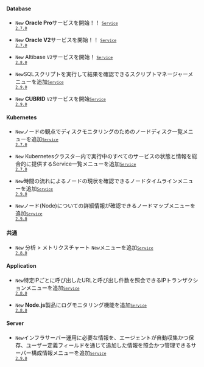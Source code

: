 #### Database​

- <code class="New" type="1">New</code> <strong>Oracle Pro</strong>サービスを開始！！ <code class='changelog-service'><a href="../release-notes/service/service-2_7_x"><code class='changelog-service'>Service 2.7.0​</code></a></code>

- <code class="New" type="1">New</code> <strong>Oracle V2</strong>サービスを開始！！ <code class='changelog-service'><a href="../release-notes/service/service-2_7_x"><code class='changelog-service'>Service 2.7.0​</code></a></code>

- <code class="New" type="1">New</code> Altibase <code class="my">V2</code>サービスを開始！ <code class='changelog-service'><a href="../release-notes/service/service-2_8_x"><code class='changelog-service'>Service 2.8.0​</code></a></code>

- <code class="New" type="1">New</code>SQLスクリプトを実行して結果を確認できる<span class="uitext">スクリプトマネージャー</span>メニューを追加<code class='changelog-service'><a href="../release-notes/service/service-2_9_x"><code class='changelog-service'>Service 2.9.0​</code></a></code>

- <code class="New" type="1">New</code> <strong>CUBRID</strong> <code class="my">V2</code>サービスを開始<code class='changelog-service'><a href="../release-notes/service/service-2_9_x"><code class='changelog-service'>Service 2.9.0​</code></a></code>

#### Kubernetes​

- <code class="New" type="1">New</code>ノードの観点でディスクモニタリングのための<span class="uitext">ノードディスク一覧</span>メニューを追加<code class='changelog-service'><a href="../release-notes/service/service-2_7_x"><code class='changelog-service'>Service 2.7.0​</code></a></code>

- <code class="New" type="1">New</code> Kubernetesクラスター内で実行中のすべてのサービスの状態と情報を総合的に提供する<span class="uitext">Service一覧</span>メニューを追加<code class='changelog-service'><a href="../release-notes/service/service-2_7_x"><code class='changelog-service'>Service 2.7.0​</code></a></code>

- <code class="New" type="1">New</code>時間の流れによるノードの現状を確認できる<span class="uitext">ノードタイムライン</span>メニューを追加<code class='changelog-service'><a href="../release-notes/service/service-2_9_x"><code class='changelog-service'>Service 2.9.0​</code></a></code>

- <code class="New" type="1">New</code>ノード(Node)についての詳細情報が確認できる<span class="uitext">ノードマップ</span>メニューを追加<code class='changelog-service'><a href="../release-notes/service/service-2_9_x"><code class='changelog-service'>Service 2.9.0​</code></a></code>

#### 共通​

- <code class="New" type="1">New</code> <span class="uitext">分析</span> &gt; <span class="uitext">メトリクスチャート</span> <code class="newfunc">New</code>メニューを追加<code class='changelog-service'><a href="../release-notes/service/service-2_8_x"><code class='changelog-service'>Service 2.8.0​</code></a></code>

#### Application​

- <code class="New" type="1">New</code>特定IPごとに呼び出したURLと呼び出し件数を照会できる<span class="uitext">IPトランザクション</span>メニューを追加<code class='changelog-service'><a href="../release-notes/service/service-2_8_x"><code class='changelog-service'>Service 2.8.0​</code></a></code>

- <code class="New" type="1">New</code> <strong>Node.js</strong>製品にログモニタリング機能を追加<code class='changelog-service'><a href="../release-notes/service/service-2_8_x"><code class='changelog-service'>Service 2.8.0​</code></a></code>

#### Server​

- <code class="New" type="1">New</code>インフラサーバー運用に必要な情報を、エージェントが自動収集かつ保存、ユーザー定義フィールドを通じて追加した情報を照会かつ管理できる<span class="uitext">サーバー構成情報</span>メニューを追加<code class='changelog-service'><a href="../release-notes/service/service-2_9_x"><code class='changelog-service'>Service 2.9.0​</code></a></code>
